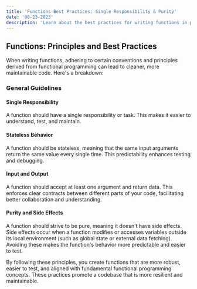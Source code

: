 ```yaml
---
title: 'Functions Best Practices: Single Responsibility & Purity'
date: '08-23-2023'
description: 'Learn about the best practices for writing functions in programming, including principles from functional programming like purity and statelessness.'
---
```


## Functions: Principles and Best Practices

When writing functions, adhering to certain conventions and principles derived from functional programming can lead to cleaner, more maintainable code. Here's a breakdown:

### General Guidelines

#### Single Responsibility

A function should have a single responsibility or task. This makes it easier to understand, test, and maintain.

#### Stateless Behavior

A function should be stateless, meaning that the same input arguments return the same value every single time. This predictability enhances testing and debugging.

#### Input and Output

A function should accept at least one argument and return data. This enforces clear contracts between different parts of your code, facilitating better collaboration and understanding.

#### Purity and Side Effects

A function should strive to be pure, meaning it doesn't have side effects. Side effects occur when a function modifies or accesses variables outside its local environment (such as global state or external data fetching). Avoiding these makes the function's behavior more predictable and easier to test.

By following these principles, you create functions that are more robust, easier to test, and aligned with fundamental functional programming concepts. These practices promote a codebase that is more resilient and maintainable.
